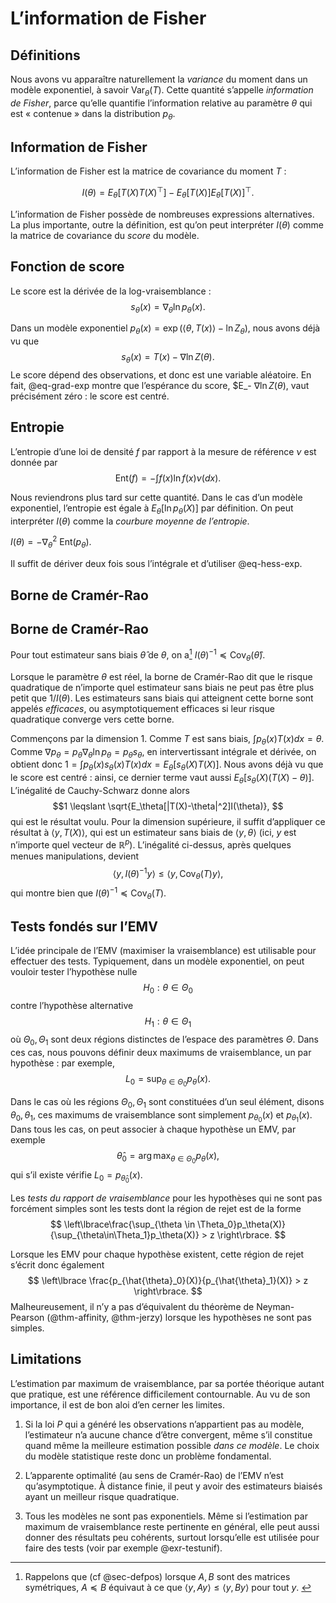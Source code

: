 # L'information de Fisher


## Définitions


Nous avons vu apparaître naturellement la *variance* du moment dans un modèle exponentiel, à savoir $\mathrm{Var}_\theta(T)$. Cette quantité s'appelle *information de Fisher*, parce qu'elle quantifie l'information relative au paramètre $\theta$ qui est « contenue » dans la distribution $p_\theta$. 




:::{#def-information}

## Information de Fisher

L'information de Fisher est la matrice de covariance du moment $T$ : 

$$I(\theta) = E_\theta[T(X)T(X)^\top] - E_\theta[T(X)]E_\theta[T(X)]^\top.$$

:::


L'information de Fisher possède de nombreuses expressions alternatives. La plus importante, outre la définition, est qu'on peut interpréter $I(\theta)$ comme la matrice de covariance du *score* du modèle.  


:::{#def-score}

## Fonction de score

Le score est la dérivée de la log-vraisemblance : 
$$ s_\theta(x) = \nabla_\theta \ln p_\theta(x).$$

:::

Dans un modèle exponentiel $p_\theta(x) = \exp(\langle \theta, T(x)\rangle - \ln Z_\theta)$, nous avons déjà vu que 
$$ s_\theta(x) =  T(x) - \nabla \ln Z(\theta).$$
Le score dépend des observations, et donc est une variable aléatoire. En fait, @eq-grad-exp montre que l'espérance du score, $E_\theta[T(X)] - $\nabla \ln Z(\theta)$, vaut précisément zéro : le score est centré. 




:::{#def-entropie}

## Entropie

L'entropie d'une loi de densité $f$ par rapport à la mesure de référence $\nu$ est donnée par 
$$\mathrm{Ent}(f) = -\int f(x)\ln f(x)\nu(dx). $$ 

:::

Nous reviendrons plus tard sur cette quantité. Dans le cas d'un modèle exponentiel, l'entropie est égale à $E_\theta[\ln p_\theta(X)]$ par définition. On peut interpréter $I(\theta)$ comme la *courbure moyenne de l'entropie*. 

:::{#prp-courbure}

$I(\theta) = - \nabla^2_\theta~ \mathrm{Ent}(p_\theta).$

:::

:::{.proof} 

Il suffit de dériver deux fois sous l'intégrale et d'utiliser @eq-hess-exp. 

:::


## Borne de Cramér-Rao



:::{#thm-cramer-rao}

## Borne de Cramér-Rao

Pour tout estimateur sans biais $\hat{\theta}$ de $\theta$, on a^[Rappelons que (cf @sec-defpos) lorsque $A,B$ sont des matrices symétriques, $A \preceq B$ équivaut à ce que $\langle y, Ay\rangle \leqslant \langle y, By\rangle$ pour tout $y$. ] $I(\theta)^{-1} \preceq \mathrm{Cov}_\theta(\hat{\theta})$. 

:::



Lorsque le paramètre $\theta$ est réel, la borne de Cramér-Rao dit que le risque quadratique de n'importe quel estimateur sans biais ne peut pas être plus petit que $1/I(\theta)$. Les estimateurs sans biais qui atteignent cette borne sont appelés *efficaces*, ou asymptotiquement efficaces si leur risque quadratique converge vers cette borne.  

:::{.proof}
Commençons par la dimension 1. Comme $T$ est sans biais, $\int p_\theta(x)T(x)dx=\theta$. Comme $\nabla p_\theta = p_\theta \nabla_\theta \ln p_\theta = p_\theta s_\theta$, en intervertissant intégrale et dérivée, on obtient donc $1 = \int p_\theta (x)s_\theta(x)T(x)dx = E_\theta[s_\theta(X)T(X)]$. Nous avons déjà vu que le score est centré : ainsi, ce dernier terme vaut aussi $E_\theta[s_\theta(X)(T(X) - \theta)]$. L'inégalité de Cauchy-Schwarz donne alors 
$$1 \leqslant \sqrt{E_\theta[|T(X)-\theta|^2]I(\theta)}, $$
qui est le résultat voulu. Pour la dimension supérieure, il suffit d'appliquer ce résultat à $\langle y, T(X)\rangle$, qui est un estimateur sans biais de $\langle y, \theta \rangle$ (ici, $y$ est n'importe quel vecteur de $\mathbb{R}^p$). L'inégalité ci-dessus, après quelques menues manipulations, devient 
$$\langle y, I(\theta)^{-1}y\rangle \leqslant \langle y, \mathrm{Cov}_\theta(T)y\rangle, $$
qui montre bien que $I(\theta)^{-1} \preceq \mathrm{Cov}_\theta(T)$. 
:::

## Tests fondés sur l'EMV

L'idée principale de l'EMV (maximiser la vraisemblance) est utilisable pour effectuer des tests. Typiquement, dans un modèle exponentiel, on peut vouloir tester l'hypothèse nulle 
$$ H_0 : \theta \in \Theta_0$$
contre l'hypothèse alternative 
$$ H_1 : \theta \in \Theta_1$$
où $\Theta_0,\Theta_1$ sont deux régions distinctes de l'espace des paramètres $\Theta$. Dans ces cas, nous pouvons définir deux maximums de vraisemblance, un par hypothèse : par exemple, 
$$ L_0 =  \sup_{\theta \in \Theta_0} p_\theta(x).$$

Dans le cas où les régions $\Theta_0,\Theta_1$ sont constituées d'un seul élément, disons $\theta_0,\theta_1$, ces maximums de vraisemblance sont simplement $p_{\theta_0}(x)$ et $p_{\theta_1}(x)$. Dans tous les cas, on peut associer à chaque hypothèse un EMV, par exemple 
$$ \hat{\theta}_0 = \arg \max_{\theta \in \Theta_0} p_\theta(x),$$
qui s'il existe vérifie $L_0 = p_{\hat{\theta}_0}(x)$. 


:::{#def-testRVgen}

Les *tests du rapport de vraisemblance* pour les hypothèses qui ne sont pas forcément simples sont les tests dont la région de rejet est de la forme 
$$ \left\lbrace\frac{\sup_{\theta \in \Theta_0}p_\theta(X)}{\sup_{\theta\in\Theta_1}p_\theta(X)} > z \right\rbrace. $$ 
:::

Lorsque les EMV pour chaque hypothèse existent, cette région de rejet s'écrit donc également 
$$ \left\lbrace \frac{p_{\hat{\theta}_0}(X)}{p_{\hat{\theta}_1}(X)} > z \right\rbrace. $$
Malheureusement, il n'y a pas d'équivalent du théorème de Neyman-Pearson (@thm-affinity, @thm-jerzy) lorsque les hypothèses ne sont pas simples. 



## Limitations

L'estimation par maximum de vraisemblance, par sa portée théorique autant que pratique, est une référence difficilement contournable. Au vu de son importance, il est de bon aloi d'en cerner les limites.

1. Si la loi $P$ qui a généré les observations n'appartient pas au modèle, l'estimateur n'a aucune chance d'être convergent, même s'il constitue quand même la meilleure estimation possible *dans ce modèle*. Le choix du modèle statistique reste donc un problème fondamental. 

2. L'apparente optimalité (au sens de Cramér-Rao) de l'EMV n'est qu'asymptotique. À distance finie, il peut y avoir des estimateurs biaisés ayant un meilleur risque quadratique. 

3. Tous les modèles ne sont pas exponentiels. Même si l'estimation par maximum de vraisemblance reste pertinente en général, elle peut aussi donner des résultats peu cohérents, surtout lorsqu'elle est utilisée pour faire des tests (voir par exemple @exr-testunif). 


